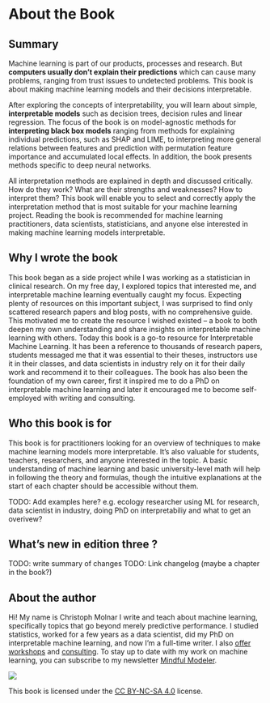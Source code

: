 # About the Book {-}

## Summary 

Machine learning is part of our products, processes and research.
But **computers usually don't explain their predictions** which can cause many problems, ranging from trust issues to undetected problems.
This book is about making machine learning models and their decisions interpretable.

After exploring the concepts of interpretability, you will learn about simple, **interpretable models** such as decision trees, decision rules and linear regression.
The focus of the book is on model-agnostic methods for **interpreting black box models** ranging from methods for explaining individual predictions, such as SHAP and LIME, to interpreting more general relations between features and prediction with permutation feature importance and accumulated local effects.
In addition, the book presents methods specific to deep neural networks.

All interpretation methods are explained in depth and discussed critically.
How do they work?
What are their strengths and weaknesses?
How to interpret them?
This book will enable you to select and correctly apply the interpretation method that is most suitable for your machine learning project.
Reading the book is recommended for machine learning practitioners, data scientists, statisticians, and anyone else interested in making machine learning models interpretable.

##  Why I wrote the book

<!-- high-level view of books journey -->
This book began as a side project while I was working as a statistician in clinical research.
On my free day, I explored topics that interested me, and interpretable machine learning eventually caught my focus.
Expecting plenty of resources on this important subject, I was surprised to find only scattered research papers and blog posts, with no comprehensive guide.
This motivated me to create the resource I wished existed -- a book to both deepen my own understanding and share insights on interpretable machine learning with others.
Today this book is a go-to resource for Interpretable Machine Learning.
It has been a reference to thousands of research papers, students messaged me that it was essential to their theses, instructors use it in their classes, and data scientists in industry rely on it for their daily work and recommend it to their colleagues.
The book has also been the foundation of my own career, first it inspired me to do a PhD on interpretable machine learning and later it encouraged me to become self-employed with writing and consulting.

## Who this book is for

This book is for practitioners looking for an overview of techniques to make machine learning models more interpretable.
It’s also valuable for students, teachers, researchers, and anyone interested in the topic.
A basic understanding of machine learning and basic university-level math will help in following the theory and formulas, though the intuitive explanations at the start of each chapter should be accessible without them.


TODO: Add examples here? e.g. ecology researcher using ML for research, data scientist in industry, doing PhD on interpretabiliy and what to get an overivew?

## What's new in edition three ?

TODO: write summary of changes
TODO: Link changelog (maybe a chapter in the book?)


## About the author

Hi! My name is Christoph Molnar I write and teach about machine learning, specifically topics that go beyond merely predictive performance. 
I studied statistics, worked for a few years as a data scientist, did my PhD on interpretable machine learning, and now I'm a full-time writer.
I also [offer workshops](https://christophmolnar.com/workshops/) and [consulting](https://christophmolnar.com/consulting/).
To stay up to date with my work on machine learning, you can subscribe to my newsletter [Mindful Modeler](https://mindfulmodeler.substack.com/).


![](./images/by-nc-sa.png)

This book is licensed under the [CC BY-NC-SA 4.0](http://creativecommons.org/licenses/by-nc-sa/4.0/) license.



